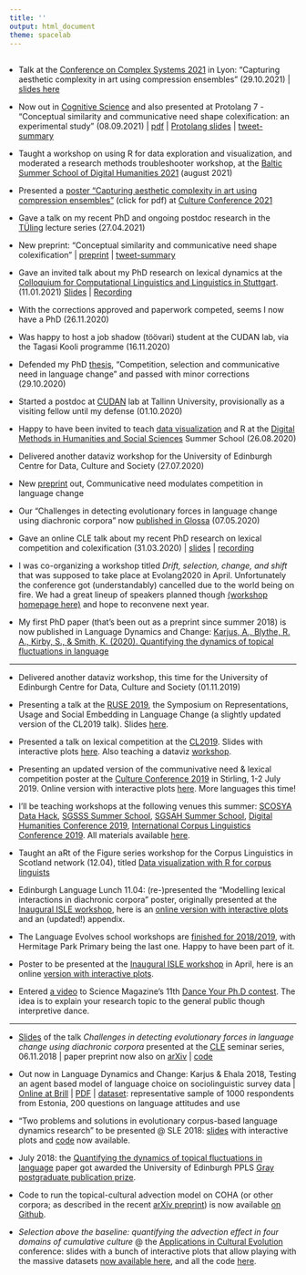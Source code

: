 ```yaml
---
title: ''
output: html_document
theme: spacelab
---
```

<head>
<base target="_blank">
</head>
<style>
.main-container {
  padding: 0px;
}
ul{
  padding-left: 16px;
}
</style>

<div style="width: 100%; padding-top:2px; padding-left:0px; indent-left:0px">

- Talk at the [Conference on Complex Systems 2021](https://ccs2021.univ-lyon1.fr/) in Lyon: "Capturing aesthetic complexity in art using compression ensembles" (29.10.2021) | [slides here](https://andreskarjus.github.io/talks/ccs2021/Karjus_CCS2021_Capturing_aesthetic_complexity.pdf)

- Now out in [Cognitive Science](https://doi.org/10.1111/cogs.13035) and also presented at Protolang 7 - "Conceptual similarity and communicative need shape colexification: an experimental study" (08.09.2021) | [pdf](https://andreskarjus.github.io/papers/Karjus_2021__Conceptual_Similarity_and_Communicative_Need_Shape_Colexification_An_Experimental_Study__Cognitive_Science.pdf) | [Protolang slides](https://andreskarjus.github.io/talks/andres_karjus_protolang7.pdf) | [tweet-summary](https://twitter.com/AndresKarjus/status/1435536919459418113)

- Taught a workshop on using R for data exploration and visualization, and moderated a research methods troubleshooter workshop, at the [Baltic Summer School of Digital Humanities 2021](https://www.nlib.ee/et/digital-humanities-tallinn-2021) (august 2021)

- Presented a [poster "Capturing aesthetic complexity in art
using compression ensembles"](https://andreskarjus.github.io/talks/cultureconference2021/) (click for pdf) at [Culture Conference 2021](https://culture-conference.com/)

- Gave a talk on my recent PhD and ongoing postdoc research in the [TÜling](https://www.keel.ut.ee/et/tuling) lecture series (27.04.2021)

- New preprint: "Conceptual similarity and communicative need shape colexification" | [preprint](arxiv.org/abs/2103.11024) |  [tweet-summary](https://twitter.com/AndresKarjus/status/1374332704662167557)

- Gave an invited talk about my PhD research on lexical dynamics at the [Colloquium for Computational Linguistics and Linguistics in Stuttgart](https://www.ims.uni-stuttgart.de/en/research/colloquium/). (11.01.2021) [Slides](https://andreskarjus.github.io/talks/stuttgart2021/andres_karjus_lexical_dynamics_slides_stuttgart2021.pdf) | [Recording](https://www.ims.uni-stuttgart.de/documents/aktuelles/veranstaltungen/210111-Karjus-Talk-Colloq-Recording.mp4)

- With the corrections approved and paperwork competed, seems I now have a PhD (26.11.2020)

- Was happy to host a job shadow (töövari) student at the CUDAN lab, via the Tagasi Kooli programme (16.11.2020)

- Defended my PhD [thesis](https://andreskarjus.github.io/thesis/Andres_Karjus_phd_thesis.pdf), "Competition, selection and communicative need in language change" and passed with minor corrections (29.10.2020)

- Started a postdoc at [CUDAN](http://cudan.tlu.ee/) lab at Tallinn University, provisionally as a visiting fellow until my defense (01.10.2020)

- Happy to have been invited to teach [data visualization](https://andreskarjus.github.io/artofthefigure/) and R at the [Digital Methods in Humanities and Social Sciences](https://digitalmethods.ut.ee/) Summer School (26.08.2020)

- Delivered another dataviz workshop for the University of Edinburgh Centre for Data, Culture and Society (27.07.2020)

- New [preprint](https://arxiv.org/abs/2006.09277) out, Communicative need modulates competition in language change

- Our "Challenges in detecting evolutionary forces in language change using diachronic corpora" now [published in Glossa](http://doi.org/10.5334/gjgl.909) (07.05.2020)

- Gave an online CLE talk about my recent PhD research on lexical competition and colexification (31.03.2020) | [slides](https://andreskarjus.github.io/cletalk2020) | [recording](https://youtu.be/-utY5ERe6OY)

- I was co-organizing a workshop titled *Drift, selection, change, and shift* that was supposed to take place at Evolang2020 in April. Unfortunately the conference got (understandably) cancelled due to the world being on fire. We had a great lineup of speakers planned though [(workshop homepage here)](https://driftselection-evolang2020.github.io/) and hope to reconvene next year.

- My first PhD paper (that's been out as a preprint since summer 2018) is now published in Language Dynamics and Change: [Karjus, A., Blythe, R. A., Kirby, S., & Smith, K. (2020). Quantifying the dynamics of topical fluctuations in language](https://doi.org/10.1163/22105832-01001200)

---

- Delivered another dataviz workshop, this time for the University of Edinburgh Centre for Data, Culture and Society (01.11.2019)

- Presenting a talk at the [RUSE 2019](http://rusesymposium.org.uk/), the Symposium on Representations, Usage and Social Embedding in Language Change (a slightly updated version of the CL2019 talk). Slides [here](https://andreskarjus.github.io/ruse2019).

- Presented a talk on lexical competition at the [CL2019](http://www.cl2019.org/). Slides with interactive plots [here](https://andreskarjus.github.io/cl2019talk.html). Also teaching a dataviz [workshop](https://andreskarjus.github.io/artofthefigure/cl2019).

- Presenting an updated version of the communivative need & lexical competition poster at the [Culture Conference 2019](https://culture-conference.com/programme-2019/) in Stirling, 1-2 July 2019. Online version with interactive plots [here](https://andreskarjus.github.io/lexcom_poster). More languages this time!

- I'll be teaching workshops at the following venues this summer: [SCOSYA Data Hack](https://scotssyntaxatlas.ac.uk/workshops/data-hack/), [SGSSS Summer School](https://www.sgsss.ac.uk/summer-school-2019/), [SGSAH Summer School](https://www.sgsah.ac.uk/news/summerschool/), [Digital Humanities Conference 2019](https://dh2019.adho.org/), [International Corpus Linguistics Conference 2019](http://www.cl2019.org/). All materials available [here](https://andreskarjus.github.io/artofthefigure/).

- Taught an aRt of the Figure series workshop for the Corpus Linguistics in Scotland network (12.04), titled [Data visualization with R for corpus linguists](https://andreskarjus.github.io/artofthefigure)

- Edinburgh Language Lunch 11.04: (re-)presented the "Modelling lexical interactions in diachronic corpora" poster, originally presented at the [Inaugural ISLE workshop](https://www.comparativelinguistics.uzh.ch/en/events/ISLE-inaugural-workshop.html), here is an [online version with interactive plots](https://andreskarjus.github.io/isle_poster) and an (updated!) appendix.

- The Language Evolves school workshops are [finished for 2018/2019](https://twitter.com/kennysmithed/status/1113456451815661568), with Hermitage Park Primary being the last one. Happy to have been part of it.

- Poster to be presented at the [Inaugural ISLE workshop](https://www.comparativelinguistics.uzh.ch/en/events/ISLE-inaugural-workshop.html) in April, here is an online [version with interactive plots](https://andreskarjus.github.io/isle_poster).

- Entered [a video](https://www.youtube.com/watch?v=t8InfFEIINc) to Science Magazine's 11th [Dance Your Ph.D contest](https://www.sciencemag.org/projects/dance-your-phd). The idea is to explain your research topic to the general public though interpretive dance.

---

- [Slides](https://andreskarjus.github.io/evoforces_cletalk/slides.html) of the talk _Challenges in detecting evolutionary forces in language change using diachronic corpora_ presented at the [CLE](http://www.lel.ed.ac.uk/cle/) seminar series, 06.11.2018 | paper preprint now also on [arXiv](http://arxiv.org/abs/1811.01275) | [code](https://github.com/andreskarjus/wfsim_fit)

- Out now in Language Dynamics and Change: Karjus & Ehala 2018, Testing an agent based model of language choice on sociolinguistic survey data | [Online at Brill](https://doi.org/10.1163/22105832-00802004) | [PDF](Karjus_Ehala_2018_Testing_an_agent-based model_of_language_choice_LDCpostprint.pdf) | [dataset](http://doi.org/10.15155/1-00-0000-0000-0000-00162L): representative sample of 1000 respondents from Estonia, 200 questions on language attitudes and use

- "Two problems and solutions in evolutionary corpus-based language dynamics research" to be presented @ SLE 2018: [slides](https://andreskarjus.github.io/sle_tallinn_languagedynamics) with interactive plots and [code](https://github.com/andreskarjus/sle_tallinn_languagedynamics) now available.

- July 2018: the [Quantifying the dynamics of topical fluctuations in language](https://arxiv.org/abs/1806.00699) paper got awarded the University of Edinburgh PPLS [Gray postgraduate publication prize](https://www.ed.ac.uk/ppls/philosophy/current/postgraduate/fees-and-funding/ppls-gray-postgraduate-publication-prize).
 
- Code to run the topical-cultural advection model on COHA (or other corpora; as described in the recent [arXiv preprint](https://arxiv.org/abs/1806.00699)) is now available [on Github](https://github.com/andreskarjus/topical_cultural_advection_model).

- _Selection above the baseline: quantifying the advection effect in four domains of cumulative culture_ @ the [Applications in Cultural Evolution](https://cultevol.ut.ee/) conference: slides with a bunch of interactive plots that allow playing with the massive datasets [now available here](https://andreskarjus.github.io/cultevol_tartu_slides), and all the code [here](https://github.com/andreskarjus/cultural_advection_Tartuce).

</div>
